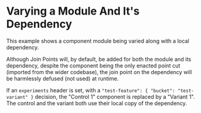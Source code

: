# Varying a Module And It's Dependency

This example shows a component module being varied along with a local dependency.

Although Join Points will, by default, be added for both the module and its dependency,
despite the component being the only enacted point cut (imported from the wider codebase),
the join point on the dependency will be harmlessly defused (not used) at runtime.

If an `experiments` header is set, with a `"test-feature": { "bucket": "test-variant" }`
decision, the "Control 1" component is replaced by a "Variant 1". The
control and the variant both use their local copy of the dependency.
